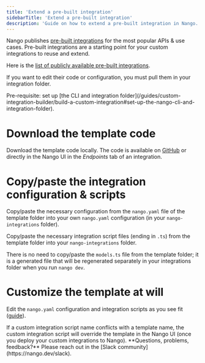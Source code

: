 ```yaml
---
title: 'Extend a pre-built integration'
sidebarTitle: 'Extend a pre-built integration'
description: 'Guide on how to extend a pre-built integration in Nango.'
---
```


Nango publishes [pre-built integrations](/guides/pre-built-integrations/overview) for the most popular APIs & use cases. Pre-built integrations are a starting point for your custom integrations to reuse and extend.

Here is the [list of publicly available pre-built integrations](https://www.nango.dev/templates).

If you want to edit their code or configuration, you must pull them in your integration folder.

<Info>
Pre-requisite: set up [the CLI and integration folder](/guides/custom-integration-builder/build-a-custom-integration#set-up-the-nango-cli-and-integration-folder).
</Info>

# Download the template code

Download the template code locally. The code is available on [GitHub](https://www.nango.dev/templates) or directly in the Nango UI in the _Endpoints_ tab of an integration.

# Copy/paste the integration configuration & scripts

Copy/paste the necessary configuration from the `nango.yaml` file of the template folder into your own `nango.yaml` configuration (in your `nango-integrations` folder).

Copy/paste the necessary integration script files (ending in `.ts`) from the template folder into your `nango-integrations` folder.

There is no need to copy/paste the `models.ts` file from the template folder; it is a generated file that will be regenerated separately in your integrations folder when you run `nango dev`.

# Customize the template at will

Edit the `nango.yaml` configuration and integration scripts as you see fit ([guide](/guides/custom-integration-builder/build-a-custom-integration#write-an-integration-script)).

<Info>
If a custom integration script name conflicts with a template name, the custom integration script will override the template in the Nango UI (once you deploy your custom integrations to Nango).
</Info>

<Tip>
    **Questions, problems, feedback?** Please reach out in the [Slack community](https://nango.dev/slack).
</Tip>